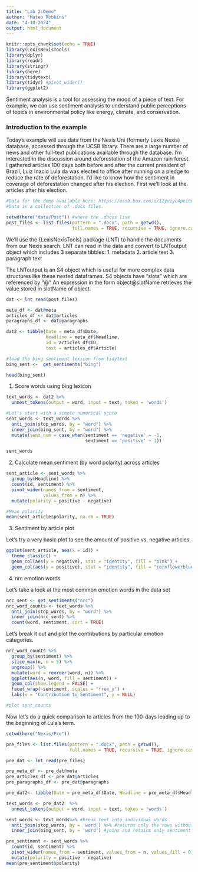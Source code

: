 ```yaml
---
title: "Lab 2:Demo"
author: "Mateo Robbins"
date: "4-10-2024"
output: html_document
---
```


```r
knitr::opts_chunk$set(echo = TRUE)
library(LexisNexisTools)
library(dplyr)
library(readr)
library(stringr)
library(here)
library(tidytext)
library(tidyr) #pivot_wider()
library(ggplot2)
```

Sentiment analysis is a tool for assessing the mood of a piece of text. For example, we can use sentiment analysis to understand public perceptions of topics in environmental policy like energy, climate, and conservation.

### Introduction to the example

Today's example will use data from the Nexis Uni (formerly Lexis Nexis) database, accessed through the UCSB library. There are a large number of news and other full-text publications available through the database. I'm interested in the discussion around deforestation of the Amazon rain forest. I gathered articles 100 days both before and after the current president of Brazil, Luiz Inacio Lula da was elected to office after running on a pledge to reduce the rate of deforestation. I'd like to know how the sentiment in coverage of deforestation changed after his election. First we'll look at the articles after his election.

```r
#Data for the demo available here: https://ucsb.box.com/s/12yuiyo4pei0ox3uj9v5xr21w6267dv7
#Data is a collection of .docx files.

setwd(here("data/Post")) #where the .docxs live
post_files <- list.files(pattern = ".docx", path = getwd(),
                         full.names = TRUE, recursive = TRUE, ignore.case = TRUE)

```

We'll use the {LexisNexisTools} package (LNT) to handle the documents from our Nexis search.  LNT can read in the data and convert to LNToutput object which includes 3 separate tibbles:
1. metadata
2. article text
3. paragraph text

The LNToutput is an S4 object which is useful for more complex data structures like these nested dataframes. S4 objects have "slots" which are referenced by "@" An expression in the form object@slotName retrieves the value stored in slotName of object.

```r
dat <- lnt_read(post_files)

meta_df <- dat@meta
articles_df <- dat@articles
paragraphs_df <- dat@paragraphs

dat2 <- tibble(Date = meta_df$Date, 
               Headline = meta_df$Headline, 
               id = articles_df$ID, 
               text = articles_df$Article)
```

```r
#load the bing sentiment lexicon from tidytext
bing_sent <-  get_sentiments("bing")

head(bing_sent)
```

1.  Score words using bing lexicon

```r
text_words <- dat2 %>% 
  unnest_tokens(output = word, input = text, token = 'words')

#Let's start with a simple numerical score
sent_words <- text_words %>% 
  anti_join(stop_words, by = "word") %>% 
  inner_join(bing_sent, by = "word") %>% 
  mutate(sent_num = case_when(sentiment == 'negative' ~ -1, 
                              sentiment == 'positive' ~ 1))

sent_words
```

2.  Calculate mean sentiment (by word polarity) across articles

```r
sent_article <- sent_words %>% 
  group_by(Headline) %>% 
  count(id, sentiment) %>% 
  pivot_wider(names_from = sentiment, 
              values_from = n) %>% 
  mutate(polarity = positive - negative)

#Mean polarity
mean(sent_article$polarity, na.rm = TRUE)
```

3.  Sentiment by article plot

Let's try a very basic plot to see the amount of positive vs. negative articles.

```r
ggplot(sent_article, aes(x = id)) +
  theme_classic() +
  geom_col(aes(y = negative), stat = "identity", fill = "pink") +
  geom_col(aes(y = positive), stat = "identity", fill = "cornflowerblue") 
```

4.  nrc emotion words

Let's take a look at the most common emotion words in the data set

```r
nrc_sent <- get_sentiments("nrc") 
nrc_word_counts <- text_words %>% 
  anti_join(stop_words, by = "word") %>% 
  inner_join(nrc_sent) %>% 
  count(word, sentiment, sort = TRUE)
```

Let's break it out and plot the contributions by particular emotion categories.

```r
nrc_word_counts %>% 
  group_by(sentiment) %>% 
  slice_max(n, n = 5) %>% 
  ungroup() %>% 
  mutate(word = reorder(word, n)) %>% 
  ggplot(aes(n, word, fill = sentiment)) +
  geom_col(show.legend = FALSE) +
  facet_wrap(~sentiment, scales = "free_y") +
  labs(x = "Contribution to Sentiment", y = NULL)

#plot sent_counts 

```

Now let's do a quick comparison to articles from the 100-days leading up to the beginning of Lula's term.

```r
setwd(here("Nexis/Pre"))

pre_files <- list.files(pattern = ".docx", path = getwd(),
                        full.names = TRUE, recursive = TRUE, ignore.case = TRUE)

pre_dat <- lnt_read(pre_files)

pre_meta_df <- pre_dat@meta
pre_articles_df <- pre_dat@articles
pre_paragraphs_df <- pre_dat@paragraphs

pre_dat2<- tibble(Date = pre_meta_df$Date, Headline = pre_meta_df$Headline, id = pre_dat@articles$ID, text = pre_dat@articles$Article)
```

```r
text_words <- pre_dat2  %>%
  unnest_tokens(output = word, input = text, token = 'words')

sent_words <- text_words%>% #break text into individual words
  anti_join(stop_words, by = 'word') %>% #returns only the rows without stop words
  inner_join(bing_sent, by = 'word') #joins and retains only sentiment words
```

```r
pre_sentiment <- sent_words %>%
  count(id, sentiment) %>%
  pivot_wider(names_from = sentiment, values_from = n, values_fill = 0) %>% 
  mutate(polarity = positive - negative)
mean(pre_sentiment$polarity)
```
